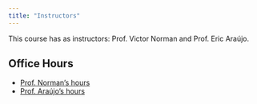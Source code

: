 ```yaml
---
title: "Instructors"
---
```


This course has as instructors: Prof. Victor Norman and Prof. Eric Araújo.

## Office Hours

```{=html}
<!-- - <a href="https://vtn2webpage.firebaseapp.com/home" target="_blank">Prof. Norman's hours</a>
- <a href="https://outlook.office365.com/calendar/published/c0bd07a3f1d64aaf9a74c91921ce7536@calvin.edu/79189cd730424803bceba861959c7e752179000899390454025/calendar.html" target="_blank">Prof. Araújo's hours</a> -->
```

-   [Prof. Norman's hours](https://vtn2webpage.firebaseapp.com/home){target="_blank"}
-   [Prof. Araújo's hours](https://outlook.office365.com/calendar/published/c0bd07a3f1d64aaf9a74c91921ce7536@calvin.edu/79189cd730424803bceba861959c7e752179000899390454025/calendar.html){target="_blank"}